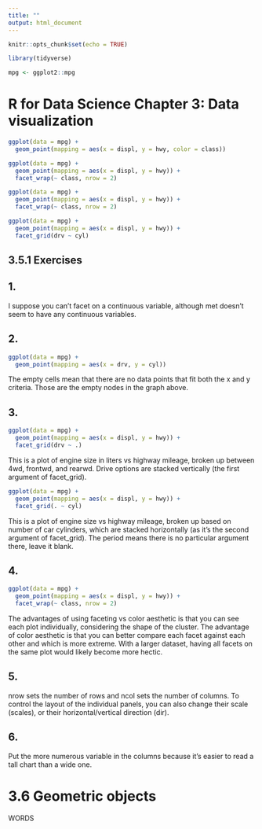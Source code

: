 ```yaml
---
title: ""
output: html_document
---
```


```r
knitr::opts_chunk$set(echo = TRUE)
```

```r
library(tidyverse)
```


```r
mpg <- ggplot2::mpg
```

# R for Data Science Chapter 3: Data visualization


```r
ggplot(data = mpg) + 
  geom_point(mapping = aes(x = displ, y = hwy, color = class))
```

```r
ggplot(data = mpg) + 
  geom_point(mapping = aes(x = displ, y = hwy)) + 
  facet_wrap(~ class, nrow = 2)

```

```r
ggplot(data = mpg) + 
  geom_point(mapping = aes(x = displ, y = hwy)) + 
  facet_wrap(~ class, nrow = 2)
```

```r
ggplot(data = mpg) + 
  geom_point(mapping = aes(x = displ, y = hwy)) + 
  facet_grid(drv ~ cyl)
```
## 3.5.1 Exercises

## 1. 
I suppose you can't facet on a continuous variable, although met doesn't seem to have any continuous variables.

## 2.
```r
ggplot(data = mpg) + 
  geom_point(mapping = aes(x = drv, y = cyl))
```

The empty cells mean that there are no data points that fit both the x and y criteria. Those are the empty nodes in the graph above.

## 3. 

```r
ggplot(data = mpg) + 
  geom_point(mapping = aes(x = displ, y = hwy)) +
  facet_grid(drv ~ .)
```

This is a plot of engine size in liters vs highway mileage, broken up between 4wd, frontwd, and rearwd. Drive options are stacked vertically (the first argument of facet_grid).

```r
ggplot(data = mpg) + 
  geom_point(mapping = aes(x = displ, y = hwy)) +
  facet_grid(. ~ cyl)
```

This is a plot of engine size vs highway mileage, broken up based on number of car cylinders, which are stacked horizontally (as it's the second argument of facet_grid). The period means there is no particular argument there, leave it blank.

## 4.
```r
ggplot(data = mpg) + 
  geom_point(mapping = aes(x = displ, y = hwy)) + 
  facet_wrap(~ class, nrow = 2)

```

The advantages of using faceting vs color aesthetic is that you can see each plot individually, considering the shape of the cluster. The advantage of color aesthetic is that you can better compare each facet against each other and which is more extreme. With a larger dataset, having all facets on the same plot would likely become more hectic.

## 5. 
nrow sets the number of rows and ncol sets the number of columns. To control the layout of the individual panels, you can also change their scale (scales), or their horizontal/vertical direction (dir).

## 6. 
Put the more numerous variable in the columns because it's easier to read a tall chart than a wide one.

# 3.6 Geometric objects

WORDS

